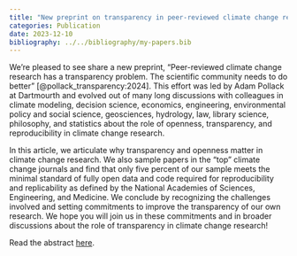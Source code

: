 ```yaml
---
title: "New preprint on transparency in peer-reviewed climate change research"
categories: Publication
date: 2023-12-10
bibliography: ../../bibliography/my-papers.bib
---
```


We're pleased to see share a new preprint, "Peer-reviewed climate change research has a transparency problem. The scientific community needs to do better" [@pollack_transparency:2024].
This effort was led by Adam Pollack at Dartmourth and evolved out of many long discussions with colleagues in climate modeling, decision science, economics, engineering, environmental policy and social science, geosciences, hydrology, law, library science, philosophy, and statistics about the role of openness, transparency, and reproducibility in climate change research.

In this article, we articulate why transparency and openness matter in climate change research.
We also sample papers in the "top" climate change journals and find that only five percent of our sample meets the minimal standard of fully open data and code required for reproducibility and replicability as defined by the National Academies of Sciences, Engineering, and Medicine.
We conclude by recognizing the challenges involved and setting commitments to improve the transparency of our own research.
We hope you will join us in these commitments and in broader discussions about the role of transparency in climate change research!

Read the abstract [here](/bibliography/publications/forthcoming/pollack_transparency_2024.qmd).
